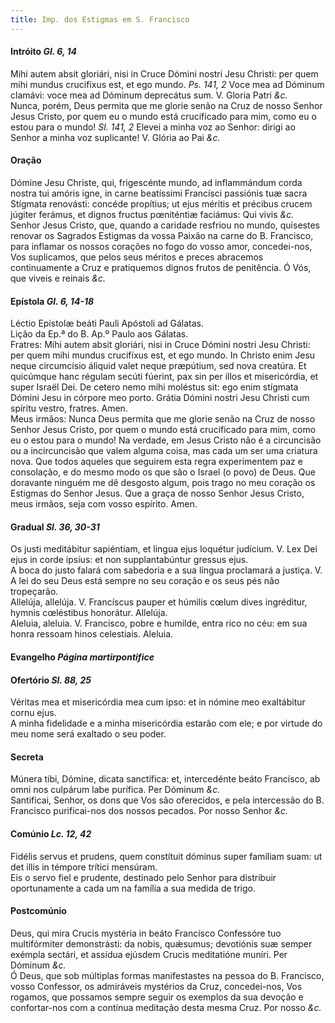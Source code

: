 ```yaml
---
title: Imp. dos Estigmas em S. Francisco
---
```



<h4 class="text-center">Intróito <em>Gl. 6, 14</em></h4>
<div class="container-fluid">
<div class="row">
<div class="col-6 dropcaps text-justify">
Mihi autem absit gloriári, nisi in Cruce Dómini nostri Jesu Christi: per quem mihi mundus crucifíxus est, et ego mundo. <em>Ps. 141, 2</em> Voce mea ad Dóminum clamávi: voce mea ad Dóminum deprecátus sum.
V. Gloria Patri <em>&c.</em>
</div>
<div class="col-6 dropcaps text-justify">
Nunca, porém, Deus permita que me glorie senão na Cruz de nosso Senhor Jesus Cristo, por quem eu o mundo está crucificado para mim, como eu o estou para o mundo! <em>Sl. 141, 2</em> Elevei a minha voz ao Senhor: dirigi ao Senhor a minha voz suplicante!
V. Glória ao Pai <em>&c.</em>
</div>
</div>
</div>

<h4 class="text-center">Oração</h4>
<div class="container-fluid">
<div class="row">
<div class="col-6 dropcaps text-justify">
Dómine Jesu Christe, qui, frigescénte mundo, ad inflammándum corda nostra tui amóris igne, in carne beatíssimi Francísci passiónis tuæ sacra Stígmata renovásti: concéde propítius; ut ejus méritis et précibus crucem júgiter ferámus, et dignos fructus pœniténtiæ faciámus: Qui vivis <em>&c.</em>
</div>
<div class="col-6 dropcaps text-justify">
Senhor Jesus Cristo, que, quando a caridade resfriou no mundo, quisestes renovar os Sagrados Estigmas da vossa Paixão na carne do B. Francisco, para inflamar os nossos corações no fogo do vosso amor, concedei-nos, Vos suplicamos, que pelos seus méritos e preces abracemos continuamente a Cruz e pratiquemos dignos frutos de penitência. Ó Vós, que viveis e reinais <em>&c.</em>
</div>
</div>
</div>

<h4 class="text-center">Epístola <em>Gl. 6, 14-18</em></h4>
<div class="container-fluid">
<div class="row">
<div class="col-6 text-justify">
Léctio Epístolæ beáti Pauli Apóstoli ad Gálatas.
</div>
<div class="col-6 text-justify">
Lição da Ep.ª do B. Ap.º Paulo aos Gálatas.
</div>
<div class="col-6 dropcaps text-justify">
Fratres: Mihi autem absit gloriári, nisi in Cruce Dómini nostri Jesu Christi: per quem mihi mundus crucifíxus est, et ego mundo. In Christo enim Jesu neque circumcísio áliquid valet neque præpútium, sed nova creatúra. Et quicúmque hanc régulam secúti fúerint, pax sin per illos et misericórdia, et super Israël Dei. De cetero nemo mihi moléstus sit: ego enim stígmata Dómini Jesu in córpore meo porto. Grátia Dómini nostri Jesu Christi cum spíritu vestro, fratres. Amen.
</div>
<div class="col-6 dropcaps text-justify">
Meus irmãos: Nunca Deus permita que me glorie senão na Cruz de nosso Senhor Jesus Cristo, por quem o mundo está crucificado para mim, como eu o estou para o mundo! Na verdade, em Jesus Cristo não é a circuncisão ou a incircuncisão que valem alguma coisa, mas cada um ser uma criatura nova. Que todos aqueles que seguirem esta regra experimentem paz e consolação, e do mesmo modo os que são o Israel (o povo) de Deus. Que doravante ninguém me dê desgosto algum, pois trago no meu coração os Estigmas do Senhor Jesus. Que a graça de nosso Senhor Jesus Cristo, meus irmãos, seja com vosso espírito. Amen.
</div>
</div>
</div>

<h4 class="text-center">Gradual <em>Sl. 36, 30-31</em></h4>
<div class="container-fluid">
<div class="row">
<div class="col-6 dropcaps text-justify">
Os justi meditábitur sapiéntiam, et lingua ejus loquétur judícium. V. Lex Dei ejus in corde ipsíus: et non supplantabúntur gressus ejus.
</div>
<div class="col-6 dropcaps text-justify">
A boca do justo falará com sabedoria e a sua língua proclamará a justiça. V. A lei do seu Deus está sempre no seu coração e os seus pés não tropeçarão.
</div>
<div class="col-6 text-justify">
Allelúja, allelúja. V. Francíscus pauper et húmilis cœlum dives ingréditur, hymnis cœléstibus honorátur. Allelúja.
</div>
<div class="col-6 text-justify">
Aleluia, aleluia. V. Francisco, pobre e humilde, entra rico no céu: em sua honra ressoam hinos celestiais. Aleluia.
</div>
</div>
</div>

<h4 class="text-center">Evangelho <em>Página martirpontifice</em></h4>

<h4 class="text-center">Ofertório <em>Sl. 88, 25</em></h4>
<div class="container-fluid">
<div class="row">
<div class="col-6 dropcaps text-justify">
Véritas mea et misericórdia mea cum ipso: et in nómine meo exaltábitur cornu ejus.
</div>
<div class="col-6 dropcaps text-justify">
A minha fidelidade e a minha misericórdia estarão com ele; e por virtude do meu nome será exaltado o seu poder.
</div>
</div>
</div>

<h4 class="text-center">Secreta</h4>
<div class="container-fluid">
<div class="row">
<div class="col-6 dropcaps text-justify">
Múnera tibi, Dómine, dicata sanctífica: et, intercedénte beáto Francísco, ab omni nos culpárum labe purífica. Per Dóminum <em>&c.</em>
</div>
<div class="col-6 dropcaps text-justify">
Santificai, Senhor, os dons que Vos são oferecidos, e pela intercessão do B. Francisco purificai-nos dos nossos pecados. Por nosso Senhor <em>&c.</em>
</div>
</div>
</div>

<h4 class="text-center">Comúnio <em>Lc. 12, 42</em></h4>
<div class="container-fluid">
<div class="row">
<div class="col-6 dropcaps text-justify">
Fidélis servus et prudens, quem constítuit dóminus super famíliam suam: ut det illis in témpore trítici mensúram.
</div>
<div class="col-6 dropcaps text-justify">
Eis o servo fiel e prudente, destinado pelo Senhor para distribuir oportunamente a cada um na família a sua medida de trigo.
</div>
</div>
</div>

<h4 class="text-center">Postcomúnio</h4>
<div class="container-fluid">
<div class="row">
<div class="col-6 dropcaps text-justify">
Deus, qui mira Crucis mystéria in beáto Francísco Confessóre tuo multifórmiter demonstrásti: da nobis, quǽsumus; devotiónis suæ semper exémpla sectári, et assídua ejúsdem Crucis meditatióne muníri. Per Dóminum <em>&c.</em>
</div>
<div class="col-6 dropcaps text-justify">
Ó Deus, que sob múltiplas formas manifestastes na pessoa do B. Francisco, vosso Confessor, os admiráveis mystérios da Cruz, concedei-nos, Vos rogamos, que possamos sempre seguir os exemplos da sua devoção e confortar-nos com a contínua meditação desta mesma Cruz. Por nosso <em>&c.</em>
</div>
</div>
</div>
